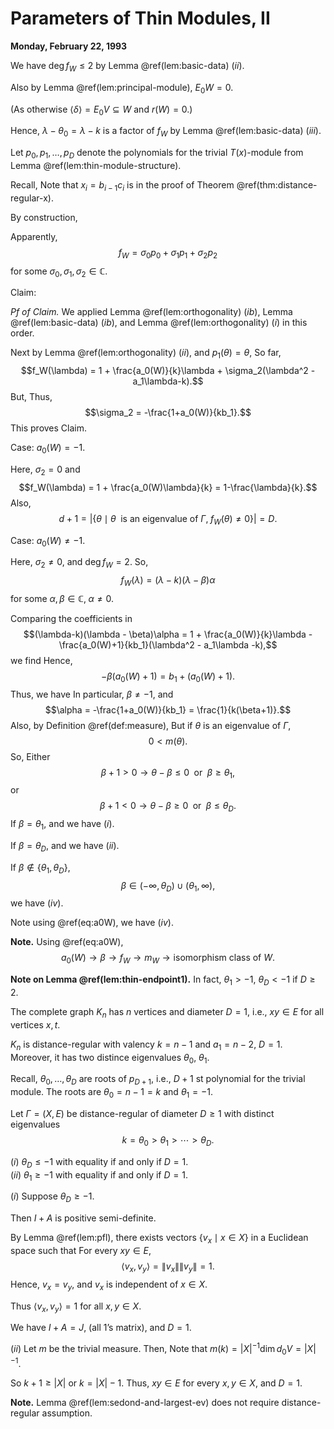 # Parameters of Thin Modules, II {#lec15}
**Monday, February 22, 1993**

:::{.proof name="Proof of Lemma \@ref(lem:thin-endpoint1) Continued"}  
  
| We have $\deg f_W\leq 2$ by Lemma \@ref(lem:basic-data) $(ii)$.

Also by Lemma \@ref(lem:principal-module), $E_0W = 0$.

(As otherwise $\langle \delta \rangle = E_0V \subseteq W$ and $r(W) = 0$.)

Hence, $\lambda - \theta_0 = \lambda - k$ is a factor of $f_W$ by Lemma \@ref(lem:basic-data) $(iii)$.

Let $p_0, p_1, \ldots, p_D$ denote the polynomials for the trivial $T(x)$-module from Lemma \@ref(lem:thin-module-structure).

Recall,
\begin{align}
\sum_{\theta\in \mathbb{R}}m(\theta)p_i(\theta)p_j(\theta) & = \delta_{ij}x_1x_2\cdots x_i \quad (0\leq i,j\leq D)\\
& = \delta_{ij}b_0b_1\cdots b_{i-1}c_1c_2\cdots c_i.
\end{align}
Note that $x_i = b_{i-1}c_i$ is in the proof of Theorem \@ref(thm:distance-regular-x).

By construction,
\begin{align}
p_0(\lambda) & = 1,\\
p_1(\lambda) & = \lambda,\\
p_2(\lambda) & = \lambda^2 - a_1\lambda - k.
\end{align}

Apparently, 
$$f_W = \sigma_0 p_0 + \sigma_1 p_1 + \sigma_2 p_2$$
for some $\sigma_0, \sigma_1, \sigma_2\in \mathbb{C}$.

Claim:
\begin{align}
\sigma_0 & = 1,\\
\sigma_1 & = \frac{a_0(W)}{k},\\
\sigma_2 & = -\frac{1+a_0(W)}{kb_1}.
\end{align}

_Pf of Claim._
\begin{align}
1 & = \sum_{\theta\in \mathbb{R}}m_W(\theta)\\
& = \sum_{\theta\in \mathbb{R}}m(\theta)f_W(\theta)\\
& = \sum_{j=0}^2 \sigma_j\left(\sum_{\theta\in \mathbb{R}}m(\theta)p_j(\theta)\right)\\
& = \sigma_0.
\end{align}
We applied Lemma \@ref(lem:orthogonality) $(ib)$, Lemma \@ref(lem:basic-data) $(ib)$, and Lemma \@ref(lem:orthogonality) $(i)$ in this order.

Next by Lemma \@ref(lem:orthogonality) $(ii)$, and $p_1(\theta) = \theta$, 
\begin{align}
a_0(W) & = \sum_{\theta\in \mathbb{R}}m_W(\theta)\theta\\
& = \sum_{\theta\in \mathbb{R}}m(\theta)f_W(\theta)\theta\\
& = \sum_{j = 0}^2\sigma_j\sum_{\theta\in \mathbb{R}}m(\theta)p_j(\theta)p_1(\theta)\\
& = \sigma_1 x_1(T\delta)\\
& = \sigma_1b_0c_1\\
& = \sigma_1 k.
\end{align}
So far,
$$f_W(\lambda) = 1 + \frac{a_0(W)}{k}\lambda + \sigma_2(\lambda^2 - a_1\lambda-k).$$
But,
\begin{align}
0 & = f_W(k)\\
& = 1 + a_0(W) + \sigma_2k(k-a_1-1)\\
& = 1 + a_0(W) + \sigma_2kb_1.
\end{align}
Thus,
$$\sigma_2 = -\frac{1+a_0(W)}{kb_1}.$$
This proves Claim.

Case: $a_0(W) = -1$.

Here, $\sigma_2 = 0$ and
$$f_W(\lambda) = 1 + \frac{a_0(W)\lambda}{k} = 1-\frac{\lambda}{k}.$$
Also,
$$d+1 = |\{\theta \mid \theta \;\text{ is an eigenvalue of $\Gamma$}, \; f_W(\theta)\neq 0\}| = D.$$


Case: $a_0(W) \neq -1$.

Here, $\sigma_2\neq 0$, and $\deg f_W = 2$. So,
$$f_W(\lambda) = (\lambda - k)(\lambda - \beta)\alpha$$
for some $\alpha, \beta\in \mathbb{C}, \; \alpha \neq 0$.

Comparing the coefficients in 
$$(\lambda-k)(\lambda - \beta)\alpha = 1 + \frac{a_0(W)}{k}\lambda - \frac{a_0(W)+1}{kb_1}(\lambda^2 - a_1\lambda -k),$$
we find
\begin{align}
\alpha & = -\frac{a_0(W) + 1}{kb_1},\\
-(k+\beta)\alpha & = \frac{a_0(W)}{k} + \frac{a_0(W)+1}{kb_1}a_1,\\
k\beta\alpha & = 1 + \frac{a_0(W)+1}{b_1}.
\end{align}
Hence, 
$$-\beta(a_0(W) + 1) = b_1 + (a_0(W) + 1).$$
Thus, we have
\begin{equation}
(1+a_0(W))(1+\beta) = -b_1. (\#eq:a0W)
\end{equation}
In particular, $\beta \neq -1$, and
$$\alpha = -\frac{1+a_0(W)}{kb_1} = \frac{1}{k(\beta+1)}.$$
Also, by Definition \@ref(def:measure),
\begin{align}
0 &\leq m_W(\theta) \\
& = m(\theta)f_W(\theta) \quad (\text{for all} \; \theta\in \mathbb{R}).
\end{align}
But if $\theta$ is an eigenvalue of $\Gamma$,
$$0 < m(\theta).$$
So, 
\begin{align}
0 & \leq f_W(\theta)\\
& = \frac{(\theta-k)(\theta-\beta)}{k(\beta+1)}.
\end{align}
Either
$$\beta+1 >0 \to \theta-\beta \leq 0 \;\text{ or }\; \beta \geq \theta_1,$$
or
$$\beta+1 < 0 \to \theta-\beta \geq 0 \;\text{ or }\; \beta \leq \theta_D.$$
If $\beta = \theta_1$,
\begin{align}
a_0(W) & = - \frac{b_1}{\beta+1}-1 = -\frac{b_1}{\theta_1+1}-1\\
f_W(\lambda) & = \frac{(\lambda - k)(\lambda - \theta_1)}{k(\theta_1+1)},
\end{align}
and we have $(i)$.

If $\beta = \theta_D$,
\begin{align}
a_0(W) & = -\frac{b_1}{\theta_D+1}-1\\
f_W(\lambda) & = \frac{(\lambda - k)(\lambda - \theta_D)}{k(\theta_D+1)},
\end{align}
and we have $(ii)$.

If $\beta \not\in \{\theta_1, \theta_D\}$, 
$$\beta \in (-\infty, \theta_D) \cup (\theta_1, \infty),$$
we have $(iv)$.

Note using \@ref(eq:a0W), we have $(iv)$.
:::

**Note.** 
Using \@ref(eq:a0W),
$$a_0(W) \to \beta \to f_W \to m_W \to \text{isomorphism class of $W$}.$$

**Note on Lemma \@ref(lem:thin-endpoint1).**
In fact, $\theta_1 > -1$, $\theta_D < -1$ if $D\geq 2$.

:::{.definition #complete-graph}
The complete graph \index{complete graph} $K_n$ has $n$ vertices and diameter $D = 1$, i.e., $xy\in E$ for all vertices $x,t$.
:::

$K_n$ is distance-regular with valency $k = n-1$ and $a_1 = n-2$, $D = 1$.
Moreover, it has two distince eigenvalues $\theta_0$, $\theta_1$.

Recall, $\theta_0, \ldots, \theta_D$ are roots of $p_{D+1}$, i.e., $D+1$ st polynomial for the trivial module.
\begin{align}
p_0 & = 1,\\
p_1 & = \lambda,\\
p_2 & = \lambda^2 - a_1\lambda - k\\
& = \lambda^2 - (n-2)\lambda - (n-1)\\
& = (\lambda - (n-1))(\lambda +1).
\end{align}
The roots are $\theta_0 = n-1 = k$ and $\theta_1 = -1$.


:::{.lemma #sedond-and-largest-ev}
Let $\Gamma = (X, E)$ be distance-regular of diameter $D\geq 1$ with distinct eigenvalues
$$k = \theta_0 > \theta_1 > \cdots > \theta_D.$$

| $(i)$ $\theta_D\leq -1$ with equality if and only if $D = 1$.

| $(ii)$ $\theta_1 \geq -1$ with equality if and only if $D=1$.
:::

:::{.proof}
$(i)$ Suppose $\theta_D \geq -1$. 

Then $I + A$ is positive semi-definite.

By Lemma \@ref(lem:pfl), there exists vectors $\{v_x\mid x\in X\}$ in a Euclidean space such that
\begin{align}
\langle v_x,v_y\rangle & = (I+A)_{xy}\\
& = \begin{cases} 1 & \text{if $x = y$ or $xy\in E$,}\\0 & \text{othewise}.
\end{cases}
\end{align}
For every $xy\in E$, 
$$\langle v_x, v_y\rangle = \|v_x\|\|v_y\| = 1.$$
Hence, $v_x = v_y$, and $v_x$ is independent of $x\in X$.

Thus $\langle v_x,v_y\rangle = 1$ for all $x,y\in X$.

We have $I + A = J$, (all 1's matrix), and $D = 1$.

$(ii)$ Let $m$ be the trivial measure. Then,
\begin{align}
1 & = \sum_{\theta\in \mathbb{R}}m(\theta) + \sum_{\theta\in \mathbb{R}}m(\theta)\theta \\
& = \sum_{\theta\in \mathbb{R}}m(\theta)(\theta+1)\\
& = m(k)(k+1) + \sum_{\theta\neq k}m(\theta)(\theta+1)\\
& \leq (k+1)|X|^{-1}.
\end{align}
Note that $m(k) = |X|^{-1}\dim d_0V = |X|^{-1}$.

So $k+1 \geq |X|$ or $k = |X|-1$. Thus,
$xy\in E$ for every $x,y\in X$, and $D = 1$.
:::

**Note.**
Lemma \@ref(lem:sedond-and-largest-ev) does not require distance-regular assumption.
